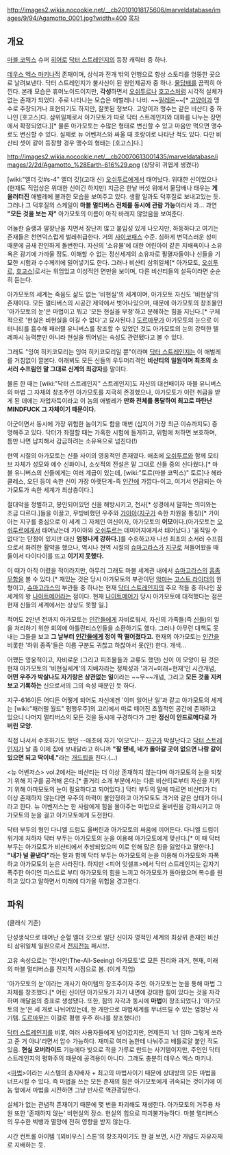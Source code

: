 http://images2.wikia.nocookie.net/__cb20101018175606/marveldatabase/images/9/94/Agamotto_0001.jpg?width=400
[[목차]]
== 개요 ==
[[마블 코믹스]] 슈퍼 [[히어로]] [[닥터 스트레인지]]의 등장 캐릭터 중 하나.

[[데우스 엑스 마키나]]적 존재이며, 상식과 전개 밖의 언행으로 항상 스토리를 엉뚱한 곳으로 날려보낸다. 닥터 스트레인지가 불사신이 된 원인제공자 중 하나. [[물담배]]를 끔찍히 아낀다. 본래 모습은 휴머노이드이지만, '''각성'''하면서 [[오쉬투르]]나 [[호고스]]처럼 시각적 실체가 없는 존재가 되었다. 주로 나타나는 모습은 애벌레나 나비. ~~[[필레몬]]~~[* [[고양이]]과 맹수로 주장되거나 표현되기도 하지만, 잘못된 정보다. 고양이과 맹수는 같은 비샨티 중 하나인 [호고스]다. 삼위일체로서 아가모토가 따로 닥터 스트레인지와 대화를 나누는 장면에서 확정되었다.][* 물론 아가모토는 수많은 형태로 변신할 수 있고 마음만 먹으면 맹수로도 변신할 수 있다. 실제로 뉴 어벤저스와 싸울 때 호랑이로 나타난 적도 있다. 다만 비샨티 셋이 같이 등장할 경우 맹수의 형태는 [호고스]다.]

http://images2.wikia.nocookie.net/__cb20070613001435/marveldatabase/images/2/2d/Agamotto_%28Earth-616%29.png
(상당히 귀엽게 생겼다)

[wiki:"엘더 갓#s-4" 엘더 갓](고대 신) [[오쉬투르]]에게서 태어났다. 위대한 신이었으나 (현재도 직업상은 위대한 신이긴 하지만) 지금은 한낱 버섯 위에서 물담배나 태우는 '''게을러터진''' 애벌레에 불과한 모습을 보여주고 있다. 생활 일과도 덕후질로 보내고있는 듯. 그러나 그 덕후질의 스케일이 '''마블 멀티버스 전체를 동시에 관람 가능'''이라서 과... 과연 '''"모든 것을 보는 자"''' 아가모토의 이름이 아직 바래지 않았음을 보여준다.

어눌한 슬랭과 말장난을 치면서 장난끼 많고 붙임성 있게 나오지만, 하등하다고 여기는 존재들은 천연덕스럽게 벌레취급한다. 거의 [[사이코패스]] 수준. 심하게 변덕스러운 성미 때문에 금새 잔인하게 돌변한다. 자신의 '소유물'에 대한 어린아이 같은 지배욕이나 소유욕은 광기에 가까울 정도. 이해할 수 없는 정신세계의 소유자로 필멸자들이나 신들을 기묘한 시험과 수수께끼에 밀어넣기도 한다. 그러나 비샨티 삼위일체[* 아가모토, [[오쉬투르]], [[호고스]]]로서는 위엄있고 이성적인 면만을 보이며, 다른 비샨티들의 설득이라면 순순히 듣는다.

아가모토의 세계는 죽음도 삶도 없는 '비현실'의 세계이며, 아가모토 자신도 '비현실'의 존재이다. 모든 멀티버스의 시공간 제약에서 벗어나있으며, 때문에 아가모토의 창조물인 '아가모토의 눈'은 마법이고 뭐고 '모든 현실을 부정'하고 분해하는 힘을 지닌다.[* 구체적으로 '현실은 비현실을 이길 수 없다'고 묘사된다.] [[도르마무]]가 아가모토의 눈으로 이터니티를 흡수해 패러랠 유니버스를 창조할 수 있었던 것도 아가모토의 눈의 강력한 텔레파시 능력뿐만 아니라 현실을 뛰어넘는 속성도 관련됐다고 볼 수 있다.

그래도 "잉여 히키코모리는 잉여 히키코모리일 뿐"이라며 [[닥터 스트레인지]]는 이 애벌레를 거침없이 깔본다. 이래뵈도 모든 신들의 우두머리격인 '''비샨티의 일원이며 최초의 소서러 수프림인 말 그대로 신계의 최강자'''를 말이다.

물론 한 때는 [wiki:"닥터 스트레인지" 스트레인지]도 자신의 대선배이자 마블 유니버스의 마법 그 자체의 창조주인 아가모토를 지극히 존경했으나, 아가모토가 이런 취급을 받게 된 데에는 자업자득이라고 이 놈의 애벌레가 '''만화 전체를 통달하여 최고로 파탄난 MINDFUCK 그 자체이기 때문이다.'''

아군이면서 동시에 가장 위험한 놈이기도 함을 매번 (심지어 가장 최근 이슈까지도) 증명해주고 있다. 닥터가 좌절할 때는 가혹한 시험에 들게하고, 위험에 처하면 보호하며, 틈만 나면 납치해서 감금하려는 소유욕으로 넘친다(!)

현역 시절의 아가모토는 신들 사이의 영웅적인 존재였다. 애초에 [[오쉬투르]]와 함께 모티브 자체가 성모와 예수 신화이니, 소싯적의 전설은 말 그대로 신들 중의 신다웠다.[* 마블 유니버스의 신들에게는 여러 계급이 있는데, [wiki:"토르(마블 코믹스)" 토르]나 헤라클레스, 오딘 등이 속한 신이 가장 아랫단계-즉 [[인간]]에 가깝다-이고, 여기서 언급되는 아가모토가 속한 세계가 최상층이다.]

절대악을 정벌하고, 봉인되어있던 신을 해방시키고, 천사[* 성경에서 말하는 의미와는 조금 다르다.]들을 이끌고, 무방비했던 우주와 [[가이아]]([[지구]]가 속한 차원을 통칭)[* 가이아는 지구를 중심으로 이 세계 그 자체인 여신이자, 아가모토의 '''이모'''이다.(아가모토는 [[오쉬투르]]에게서 태어났는데 가이아와 [[오쉬투르]]는 데미어지에게서 태어났다.) '움직일 수 없다'는 단점이 있지만 대신 '''엄청나게 강하다.''']를 수호하고자 나선 최초의 소서러 수프림으로서 화려한 활약을 했으나, 역시나 현역 시절의 [[슈마고라스]]가 [[지구]]로 쳐들어왔을 때 둘이서 다이다이를 뜨고 '''이기지 못했다.''' 

이 때가 아직 어렸을 적이라지만, 아무리 그래도 마블 세계관 내에서 [[슈마고라스]]의 [[흠좀무]]함을 볼 수 있다.[* 재밌는 것은 당시 아가모토의 부관이던 [[악마]]는 [[고스트 라이더]]의 원형이고, [[슈마고라스]]의 부관들 중 하나는 현재 [[닥터 스트레인지]]의 주요 적들 중 하나인 꿈세계의 왕 [[나이트메어]]라는 점이다. 현재 [[나이트메어]]가 당시 아가모토에 대적했다는 점은 현재 신들의 세계에서는 상상도 못할 일.]

적어도 2만년 전까지 아가모토는 [[인간]]들에게 자비로워서, 자신의 가족들(즉 [[신]]들)의 일을 처리하기 위한 회의에 아틀란티스인들을 소환하기도 했다. 그러나 아무런 대책도 못 내는 그들을 보고 '''그 날부터 [[인간]]들에게 정이 딱 떨어졌다고.''' 현재의 아가모토는 [[인간]]을 비롯한 '하위 종족'들은 이름 구분도 귀찮고 하찮아서 못(안) 한다. 개색...

어쨌든 영웅적이고, 자비로운 (그리고 피조물들과 교류도 했던) 신이 이 모양이 된 것은 현재 아가모토의 '비현실세계'의 지배자라는 정체성과 '과거=미래=현재'인 시간개념, '''어떤 우주가 박살나도 자기랑은 상관없는 일'''이라는 ~~무~~개념, 그리고 '''모든 것을 지켜보고 기록하는''' 신으로서의 그의 속성 때문인 듯 하다.

지구-616이든 어디든 어떻게 되어도 자신에겐 '이미 일어난 일'과 같고 아가모토의 세계는 [wiki:"패러렐 월드" 평행우주]의 고리에서 따로 떼어진 초월적인 공간에 존재하고 있으니 나머지 멀티버스의 모든 것을 동시에 구경하다가 그만 '''정신이 안드로메다로 가 버린 모양.'''

직접 나서서 수호하기도 했던 --애초에 자기 '이모'다!-- [[지구]]가 박살난다고 [[닥터 스트레인지]]가 날 좀 이제 집에 보내달라고 하니까 '''"잘 됐네, 네가 돌아갈 곳이 없으면 나랑 같이 있으면 되고 딱이네."'''라는 [[개드립]]을 친다.(...)

<뉴 어벤저스> vol.2에서는 비샨티는 더 이상 존재하지 않는다며 아가모토의 눈을 되찾기 위해 지구를 공격해 온다.[* 줄거리 소개 부분에서는 다른 비샨티로부터 자신을 지키기 위해 아마모토의 눈이 필요하다고 되어있다.] 닥터 부두의 말에 따르면 비샨티가 더 이상 존재하지 않는다면 우주의 마력이 불안정하고 아가모토도 과거와 같은 상태가 아니라고 한다. 뉴 어벤저스는 한 사람에게 힘을 몰아주는 마법으로 울버린을 강화시키고 아가모토의 눈을 걸고 아가모토에게 도전한다. 

닥터 부두의 형인 다니엘 드럼도 울버린과 아가모토의 싸움에 끼어든다. 다니엘 드럼이 위기에 처하자 닥터 부두는 아가모토의 눈을 이용해 아가모토에게 맞선다.[* 이 때 닥터 부두는 아가모토가 비샨티에서 추방되었으며 이로 인해 많은 힘을 잃었다고 말한다.] '''"내가 널 끝낸다"'''라는 말과 함께 닥터 부두는 아가모토의 눈을 이용해 아가모토와 자폭하고 아가모토의 눈은 사라진다. 하지만 <피어 잇셀프>에서 닥터 스트레인지는 갑자기 폭주한 아이언 피스트로 부터 아가모토의 힘을 느끼고 아가모토가 돌아왔으며 복수를 원하고 있다고 말하면서 미래에 다가올 위험을 경고한다.
== 파워 ==
(클래식 기준)

단성생식으로 태어난 순혈 엘더 갓으로 일단 신이자 영적인 세계의 최상위 존재인 비샨티 삼위일체 일원으로서 [[전지전능]] 패시브.

고유 속성으로는 '전시안(The-All-Seeing) 아가모토'로 모든 진리와 과거, 현재, 미래의 마블 멀티버스를 전지적 시점으로 봄. (이게 직업)

'아가모토의 눈'이라는 개사기 아이템의 창조주이자 주인. 아가모토는 눈을 통해 마법 그 자체를 창조했다.[* 어린 신이던 아가모토가 자기 내면에 강대한 힘이 있다는 것을 자각하며 깨달음의 증표로 생성됐다. 또한, 힘의 자각과 동시에 '''마법'''이 창조되었다.] '아가모토의 눈'은 세 개로 나뉘어있는데, 한 개만으로 마법세계를 무너뜨릴 수 있는 엄청난 사기템. [[도르마무]]는 이걸로 평행 우주 하나를 창조했다(!)

[[닥터 스트레인지]]를 비롯, 여러 사용자들에게 넘어갔지만, 언제든지 '너 임마 그렇게 쓰라고 준 거 아냐'라면서 압수 가능하다. 재미로 여러 놈한테 나눠주고 배틀로얄 붙인 적도 있음. '''현실 오버라이드''' 기능에다 빛으로 적을 가루로 만드는 사기템이지만, 주인인 닥터 스트레인지의 평화주의 때문에 공격용이 아니다. 그래도 충분히 데우스 엑스 마키나.

<[[마법]]>이라는 시스템의 총지배자 + 최고의 마법사이기 때문에 상대방의 모든 마법을 너프시킬 수 있다. 즉 마법을 쓰는 모든 존재의 힘은 아가모토에게 귀속되는 것이기에 이 놈 앞에서 마법을 시전하면 그냥 반사로 역관광당한다. 

실체가 없는 관념적 존재이기 때문에 몇 번을 파괴해도 재생한다. 아가모토의 거주용 차원 또한 '존재하지 않는' 비현실의 장소. 현실의 힘으로 파괴불가능하다. 마블 멀티버스의 무수한 빅뱅과 멸망에 전혀 영향을 받지 않는다. 

시간 컨트롤 아이템 '[뫼비우스] 스톤'의 창조자이기도 한 걸 보면, 시간 개념도 자유자재로 지배하는 듯.
